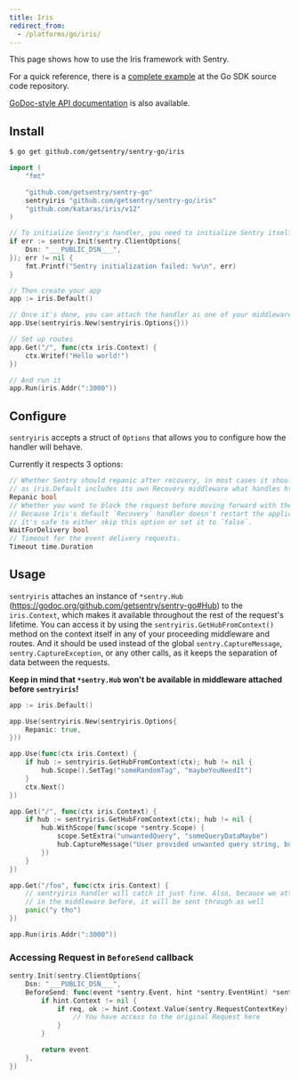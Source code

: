 ```yaml
---
title: Iris
redirect_from:
  - /platforms/go/iris/
---
```


This page shows how to use the Iris framework with Sentry.

For a quick reference, there is a [complete
example](https://github.com/getsentry/sentry-go/tree/master/example/iris) at the
Go SDK source code repository.

[GoDoc-style API
documentation](https://godoc.org/github.com/getsentry/sentry-go/iris) is also
available.

## Install

```bash
$ go get github.com/getsentry/sentry-go/iris
```

<Break />

```go
import (
	"fmt"

	"github.com/getsentry/sentry-go"
	sentryiris "github.com/getsentry/sentry-go/iris"
	"github.com/kataras/iris/v12"
)

// To initialize Sentry's handler, you need to initialize Sentry itself beforehand
if err := sentry.Init(sentry.ClientOptions{
	Dsn: "___PUBLIC_DSN___",
}); err != nil {
	fmt.Printf("Sentry initialization failed: %v\n", err)
}

// Then create your app
app := iris.Default()

// Once it's done, you can attach the handler as one of your middleware
app.Use(sentryiris.New(sentryiris.Options{}))

// Set up routes
app.Get("/", func(ctx iris.Context) {
	ctx.Writef("Hello world!")
})

// And run it
app.Run(iris.Addr(":3000"))
```

## Configure

`sentryiris` accepts a struct of `Options` that allows you to configure how the handler will behave.

Currently it respects 3 options:

```go
// Whether Sentry should repanic after recovery, in most cases it should be set to true,
// as iris.Default includes its own Recovery middleware what handles http responses.
Repanic bool
// Whether you want to block the request before moving forward with the response.
// Because Iris's default `Recovery` handler doesn't restart the application,
// it's safe to either skip this option or set it to `false`.
WaitForDelivery bool
// Timeout for the event delivery requests.
Timeout time.Duration
```

## Usage

`sentryiris` attaches an instance of `*sentry.Hub` (https://godoc.org/github.com/getsentry/sentry-go#Hub) to the `iris.Context`, which makes it available throughout the rest of the request's lifetime.
You can access it by using the `sentryiris.GetHubFromContext()` method on the context itself in any of your proceeding middleware and routes.
And it should be used instead of the global `sentry.CaptureMessage`, `sentry.CaptureException`, or any other calls, as it keeps the separation of data between the requests.

**Keep in mind that `*sentry.Hub` won't be available in middleware attached before `sentryiris`!**

```go
app := iris.Default()

app.Use(sentryiris.New(sentryiris.Options{
	Repanic: true,
}))

app.Use(func(ctx iris.Context) {
	if hub := sentryiris.GetHubFromContext(ctx); hub != nil {
		hub.Scope().SetTag("someRandomTag", "maybeYouNeedIt")
	}
	ctx.Next()
})

app.Get("/", func(ctx iris.Context) {
	if hub := sentryiris.GetHubFromContext(ctx); hub != nil {
		hub.WithScope(func(scope *sentry.Scope) {
			scope.SetExtra("unwantedQuery", "someQueryDataMaybe")
			hub.CaptureMessage("User provided unwanted query string, but we recovered just fine")
		})
	}
})

app.Get("/foo", func(ctx iris.Context) {
	// sentryiris handler will catch it just fine. Also, because we attached "someRandomTag"
	// in the middleware before, it will be sent through as well
	panic("y tho")
})

app.Run(iris.Addr(":3000"))
```

### Accessing Request in `BeforeSend` callback

```go
sentry.Init(sentry.ClientOptions{
	Dsn: "___PUBLIC_DSN___",
	BeforeSend: func(event *sentry.Event, hint *sentry.EventHint) *sentry.Event {
		if hint.Context != nil {
			if req, ok := hint.Context.Value(sentry.RequestContextKey).(*http.Request); ok {
				// You have access to the original Request here
			}
		}

		return event
	},
})
```
